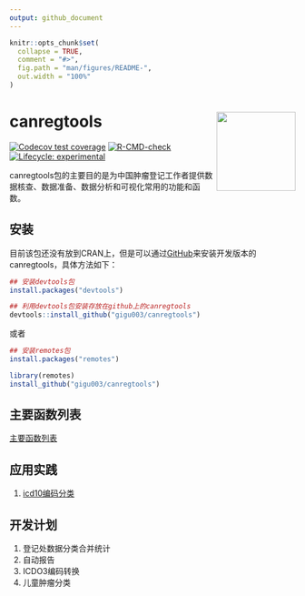 ```yaml
---
output: github_document
---
```


<!-- README.md is generated from README.Rmd. Please edit that file -->

```r
knitr::opts_chunk$set(
  collapse = TRUE,
  comment = "#>",
  fig.path = "man/figures/README-",
  out.width = "100%"
)
```

# canregtools <img src="man/figures/logo.png" align="right" height="139" />

<!-- badges: start -->
[![Codecov test coverage](https://codecov.io/gh/gigu003/canregtools/branch/main/graph/badge.svg)](https://app.codecov.io/gh/gigu003/canregtools?branch=main)
[![R-CMD-check](https://github.com/gigu003/canregtools/actions/workflows/R-CMD-check.yaml/badge.svg)](https://github.com/gigu003/canregtools/actions/workflows/R-CMD-check.yaml)
[![Lifecycle: experimental](https://img.shields.io/badge/lifecycle-experimental-orange.svg)](https://lifecycle.r-lib.org/articles/stages.html#experimental)
<!-- badges: end -->

canregtools包的主要目的是为中国肿瘤登记工作者提供数据核查、数据准备、数据分析和可视化常用的功能和函数。



## 安装
目前该包还没有放到CRAN上，但是可以通过[GitHub](https://github.com/)来安装开发版本的canregtools，具体方法如下：

```r
## 安装devtools包
install.packages("devtools")

## 利用devtools包安装存放在github上的canregtools
devtools::install_github("gigu003/canregtools")
```

或者

```r
## 安装remotes包
install.packages("remotes")

library(remotes)
install_github("gigu003/canregtools")
```
## 主要函数列表

[主要函数列表](https://gigu003.github.io/canregtools/reference/index.html)

## 应用实践

1. [icd10编码分类](https://gigu003.github.io/canregtools/articles/classify_icd10.html)


## 开发计划

1. 登记处数据分类合并统计
1. 自动报告
1. ICDO3编码转换
1. 儿童肿瘤分类

